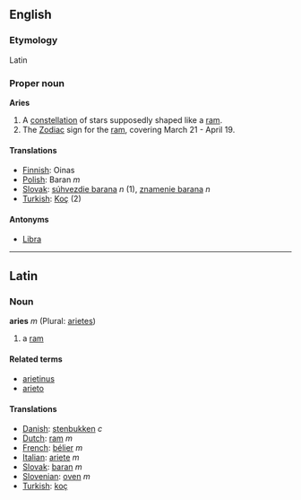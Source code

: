 ==English==
===Etymology===
Latin

===Proper noun===
'''Aries'''

# A [[constellation]] of stars supposedly shaped like a [[ram]].
# The [[Zodiac]] sign for the [[ram]], covering March 21 - April 19.
====Translations====
*[[Finnish]]: Oinas
*[[Polish]]: Baran ''m''
*[[Slovak]]: [[súhvezdie barana]] ''n'' (1), [[znamenie barana]] ''n''
*[[Turkish]]: [[Koç]] (2)

====Antonyms====
*[[Libra]]

----

==Latin==
===Noun===
'''aries''' ''m'' (Plural: [[arietes]])

#a [[ram]]

====Related terms====
*[[arietinus]]
*[[arieto]]

====Translations====
*[[Danish]]: [[stenbukken]] ''c''
*[[Dutch]]: [[ram]] ''m''
*[[French]]: [[bélier]] ''m''
*[[Italian]]: [[ariete]] ''m''
*[[Slovak]]: [[baran]] ''m''
*[[Slovenian]]: [[oven]] ''m''
*[[Turkish]]: [[koç]]